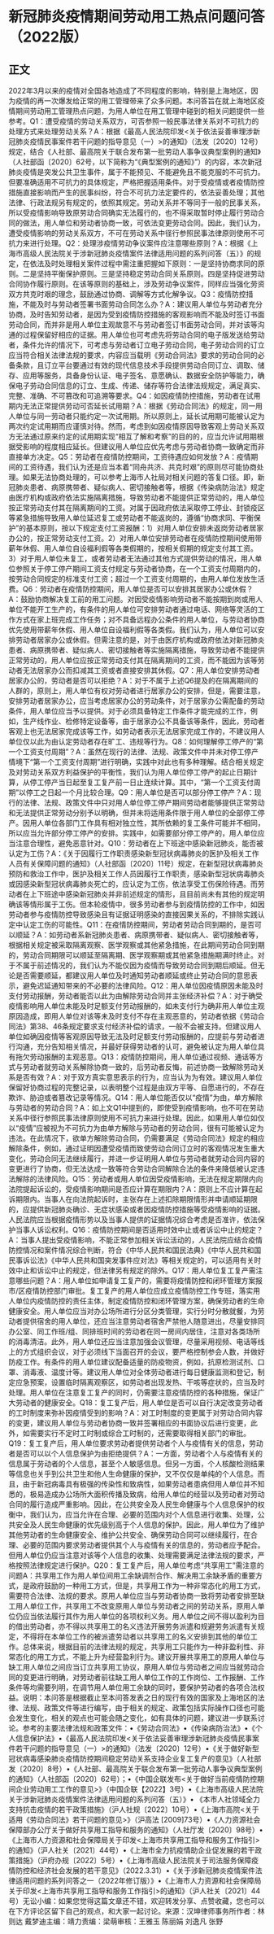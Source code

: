 # 新冠肺炎疫情期间劳动用工热点问题问答（2022版）
## 正文
2022年3月以来的疫情对全国各地造成了不同程度的影响，特别是上海地区，因为疫情的再一次爆发给正常的用工管理带来了众多问题。本问答旨在就上海地区疫情期间劳动用工管理热点问题，为用人单位在用工管理中碰到的相关问题提供一些参考。Q1：遭受疫情的劳动关系双方，可否参照一般民事法律关系对不可抗力的处理方式来处理劳动关系？A：根据《最高人民法院印发<关于依法妥善审理涉新冠肺炎疫情民事案件若干问题的指导意见（一）>的通知》（法发〔2020〕12号）规定，结合《人社部、最高院关于联合发布第一批劳动人事争议典型案例的通知》（人社部函〔2020〕62号，以下简称为“《典型案例的通知》”）的内容，本次新冠肺炎疫情是突发公共卫生事件，属于不能预见、不能避免且不能克服的不可抗力。但要准确适用不可抗力的具体规定，严格把握适用条件。对于受疫情或者疫情防控措施直接影响而产生的民事纠纷，符合不可抗力法定要件的，依法妥善处理；其他法律、行政法规另有规定的，依照其规定。劳动关系并不等同于一般的民事关系，所以受疫情影响导致原劳动合同确实无法履行的，也不得采取暂时停止履行劳动合同的做法，用人单位和劳动者协商一致，可依法变更劳动合同。因此，我们认为，遭受疫情影响的劳动关系双方，不可在劳动关系中径行参照民事法律原则使用不可抗力来进行处理。Q2：处理涉疫情劳动争议案件应注意哪些原则？A：根据《上海市高级人民法院关于涉新冠肺炎疫情案件法律适用问题的系列问答（五）》的规定，在依法及时处理相关案件过程中需注重把握如下原则：一是坚持协商求同的原则。二是坚持平衡保护原则。三是坚持稳定劳动合同关系原则。四是坚持促进劳动合同协作履行原则。在该等原则的基础上，涉及劳动争议案件，同样应当强化劳资双方共克时艰的理念，鼓励通过协商、调解等方式化解争议。Q3：疫情防控措施，不能及时与劳动者签署书面劳动合同怎么办？A：建议用人单位与劳动者充分协商，及时告知劳动者，是因为受到疫情防控措施的客观影响而不能及时签订书面劳动合同，而并非是用人单位主观故意不与劳动者签订书面劳动合同，并对该等沟通的过程保留好相应的证据。用人单位也可考虑先将劳动合同的电子版发送给劳动者，条件允许的情况下，可考虑与劳动者订立电子劳动合同，电子劳动合同的订立应当符合相关法律法规的要求，内容应当载明《劳动合同法》要求的劳动合同的必备条款，且订立平台要通过有效的现代信息技术手段提供劳动合同订立、调取、储存、应用等服务，具备身份认证、电子签名、意愿确认、数据安全防护等能力，确保电子劳动合同信息的订立、生成、传递、储存等符合法律法规规定，满足真实、完整、准确、不可篡改和可追溯等要求。Q4：如因疫情防控措施，劳动者在试用期内无法正常提供劳动可否延长试用期？A：根据《劳动合同法》的规定，同一用人单位与同一劳动者只能约定一次试用期。所以原则上，延长试用期可能被认定为两次约定试用期而应谨慎对待。然而，考虑到如因疫情原因导致客观上劳动关系双方无法通过原来约定的试用期实现“相互了解和考察”的目的的，应当允许试用期根据受影响的程度相应延长。但建议用人单位应优先考虑与劳动者协商一致确定而非直接单方决定。Q5：劳动者在疫情防控期间，工资待遇应如何发放？A：疫情期间的工资待遇，我们认为还是应当本着“同舟共济、共克时艰”的原则尽可能协商处理。如果无法协商处理的，可以参考上海市人社局对相关问题的答复口径。即，新冠肺炎患者、病原携带者、疑似病人、密切接触者等，根据《传染病防治法》规定由医疗机构或政府依法实施隔离措施，导致劳动者不能提供正常劳动的，用人单位按正常劳动支付其在隔离期间的工资。对属于因政府依法采取停工停业、封锁疫区等紧急措施导致用人单位延迟复工或劳动者不能返岗的，遵循“协商求同、平衡保护”的基本原则，按以下规定支付工资报酬：1）对用人单位安排未返岗劳动者居家办公的，按正常劳动支付工资。2）对用人单位安排劳动者在疫情防控期间使用带薪年休假、用人单位自设福利假等各类假期的，按相关假期的规定支付其工资。3）对于用人单位未复工，或者劳动者无法通过其他方式提供劳动的情况，用人单位参照关于停工停产期间工资支付规定与劳动者协商，在一个工资支付周期内的，按劳动合同规定的标准支付工资；超过一个工资支付周期的，由用人单位发放生活费。Q6：劳动者在疫情防控期间，用人单位是否可以安排其居家办公或休假？A：鼓励协商解决复工前的用工问题。对因受疫情影响劳动者不能按期到岗或用人单位不能开工生产的，有条件的用人单位可安排劳动者通过电话、网络等灵活的工作方式在家上班完成工作任务；对不具备远程办公条件的用人单位，与劳动者协商优先使用带薪年休假、用人单位自设福利假等各类假。我们认为，用人单位可以安排劳动者居家办公或休假。但需注意的是，对于由医疗机构或政府依法对新冠肺炎患者、病原携带者、疑似病人、密切接触者等实施隔离措施，导致劳动者不能提供正常劳动的，用人单位应按正常劳动支付其在隔离期间的工资，而不能因为该等劳动者无法居家办公而扣减其工资或者直接安排其休假。Q7：用人单位安排劳动者居家办公的，劳动者是否可以拒绝？A：对于不属于上述Q6提及的在隔离期间的人群的，原则上，用人单位有权对劳动者进行居家办公的安排，但是，需要注意，安排劳动者居家办公，应当考虑居家办公的劳动条件，对于居家办公需配备的劳动条件，用人单位应当予以提供。对于必须具备特定工作条件才能完成的工作，例如，生产线作业、检修特定设备等，由于居家办公不具备该等条件，因此，劳动者客观上也无法居家完成该等工作，如劳动者表示无法居家完成工作的，不建议用人单位仅以此为由认定劳动者存在旷工、违规等行为。Q8：如何理解停工停产的“第一个工资支付周期”？A：虽然在现行的法律、法规、政策文件中并未对停工停产情境下“第一个工资支付周期”进行明确，实践中对此也有多种理解。结合相关规定及对劳动关系双方利益保护的平衡性，我们认为用人单位停工停产的起止日期计算，从停工停产当日起至复工复产前一日止连续计算。其中，“第一个工资支付周期”以停工之日起一个月比较合理。Q9：用人单位是否可以部分停工停产？A：现行的法律、法规、政策文件中只对用人单位停工停产期间劳动者能够提供正常劳动和无法提供正常劳动分别予以明确，但并未将适用条件限于用人单位的全部停工停产。因用人单位各部门工作具有相对独立性，其所依赖的复工条件可能并不相同，所以应当允许部分停工停产的安排。实践中，如需要部分停工停产的，用人单位应当注意合理性，避免恶意针对。Q10：劳动者在上下班途中感染新冠肺炎，能否被认定为工伤？A：《关于因履行工作职责感染新型冠状病毒肺炎的医护及相关工作人员有关保障问题的通知》（人社部函〔2020〕11号）规定，在新型冠状病毒肺炎预防和救治工作中，医护及相关工作人员因履行工作职责，感染新型冠状病毒肺炎或因感染新型冠状病毒肺炎死亡的，应认定为工伤，依法享受工伤保险待遇。而劳动者在上下班途中感染新冠肺炎并非前述规定的情形，且目前尚未有其他的规定明确该等情形属于工伤。但本轮疫情中，很多劳动者参与到疫情防控的工作中，如因劳动者参与疫情防控导致感染且有证据证明感染的直接因果关系的，不排除实践认定中认定工伤的可能性。Q11：在疫情防控期间，劳动者劳动合同到期的，是否可以顺延？A：如劳动者系新冠肺炎患者、病原携带者、疑似病人、密切接触者等，根据相关规定被采取隔离观察、医学观察或其他紧急措施，在此期间劳动合同到期的，劳动合同期限可以顺延至隔离期、医学观察期或其他紧急措施期满时终止。对于不属于前述情况的，我们认为不能仅因为疫情而导致劳动合同到期后顺延。但无论是否需要顺延，都建议用人单位及时通知劳动者顺延或终止劳动合同的意思表示，避免迟延通知带来的不必要的法律风险。Q12：用人单位因疫情原因未能及时支付劳动报酬，劳动者能否以此为由解除劳动合同并主张经济补偿？A：对于确受疫情影响用人单位未能及时足额支付劳动报酬的，如未支付行为确非用人单位主观原因造成，即用人单位对该等未及时支付不存在主观恶意的，劳动者依据《劳动合同法》第38、46条规定要求支付经济补偿的请求，一般不会被支持。但建议用人单位如确因疫情等客观原因导致无法及时足额支付劳动报酬的，应提前与劳动者进行沟通，充分告知相关情况，并最好获得劳动者的认可，避免被认定为用人单位具有拖欠劳动报酬的主观恶意。Q13：疫情防控期间，用人单位通过视频、通话等方式与劳动者就劳动关系解除协商一致的，后劳动者反悔，前述协商一致解除劳动关系是否有效？A：对于双方真实意思表示的行为，应当认为为有效。建议用人单位保留好协商过程的完整记录，以表明整个过程是由双方平等、自愿进行的，不存在欺诈、胁迫或者篡改记录等情况。Q14：用人单位能否仅以“疫情”为由，单方解除与劳动者的劳动合同？A：如上文Q1中提到的，即使受到疫情影响，也不可在劳动关系中径行参照民事法律原则使用不可抗力来进行处理。因此，如果用人单位如仅以“疫情”应被视为不可抗力为由单方解除与劳动者的劳动合同，很有可能被认定为违法。在此情况下，欲单方解除劳动合同，仍需要满足《劳动合同法》规定的相应解除条件，例如，通过证明因遭受疫情而致使劳动合同订立时的客观情况发生重大变化，劳动合同无法继续履行，并进一步证明用人单位与劳动者就劳动合同内容的变更进行了协商，但无法达成一致等符合劳动合同解除合法的条件来降低被认定违法解除的法律风险。Q15：劳动者或用人单位因受疫情影响，无法在规定期限内向法院提起诉讼的，受疫情影响期间是否应计算在期限内？A：原则上不应计算在起诉期限内。当事人在向法院起诉时，主张存在上述扣除期限情形并申请顺延期限的，应提供新冠肺炎确诊、无症状感染或者因疫情防控措施等受疫情影响的证据。人民法院应当根据疫情形势以及当事人提供的证据情况综合考虑是否准许，依法保护当事人诉讼权利。Q16：疫情防控期间是否适用时效中止或者诉讼中止的规定？A：当事人提出受疫情影响，不能正常参加相关诉讼活动的，人民法院应结合疫情防控情况和案件情况综合判断，符合《中华人民共和国民法典》《中华人民共和国民事诉讼法》《中华人民共和国突发事件应对法》等相关规定的，可以适用有关时效中止和诉讼中止的规定，但法律另有规定的除外。Q17：用人单位复工复产需注意哪些问题？A：用人单位如申请复工复产的，需要将疫情防控和闭环管理方案报市/区疫情防控部门审批。复工复产的用人单位应成立疫情防控工作专班，落实用人单位内疫情防控的责任主体，制定疫情防控和闭环管理方案，确保劳动者的生命健康安全。用人单位应当对办公场所进行分区分类管理，实行分时分散就餐，为劳动者提供宿舍的用人单位，还应当注意劳动者宿舍严禁他人随意进出，尽量安排同办公室、同工作班/组、同排班时间的劳动者在同一房间内居住，注意对各类场所的消毒清洁。此外，用人单位还应当注意加强会议管理，尽量采用视频、电话等线上的方式组织会议，对于必须线下当面召开的会议，要严格控制参会人数，并做好防疫工作。有条件的用人单位建议配备适量的防疫物资，例如，抗原检测试剂、口罩、消毒液、温度计等。建议用人单位对全体劳动者进行每日健康监测和登记，制定应急预案，设置临时隔离观察区，如劳动者出现发热、干咳等症状的，应当及时处理。用人单位在注意复工复产的同时，仍需要注意疫情防控的各种措施，保证广大劳动者的健康安全。Q18：复工复产后，用人单位是否可以自行决定改变劳动者的工时制度来弥补因疫情受到的影响？A：对工时制度的变更属于对劳动合同内容的变更，建议用人单位与劳动者协商一致并签署相应的书面协议后进行变更，此外，如需要实行不定时工时制或综合工时制的，还需要取得相关部门的审批。Q19：复工复产后，用人单位要求劳动者提供劳动者个人与疫情有关的信息，劳动者是否可以以个人信息保护为由拒绝提供？A：一方面，劳动者个人与疫情有关的信息属于劳动者的个人信息，甚至个人敏感信息。但另一方面，个人核酸检测结果等信息也关乎到公共卫生和他人生命健康的保护，又不仅仅是单纯的个人信息。而且，由于新冠病毒具有极强的传染性和致病性，如果劳动者患病但用人单位并不知悉的，极易造成办公场所大面积传播及致病，给用人单位的经营以及劳动者对劳动合同的履行造成严重影响。因此，在公共安全及人民生命健康与个人信息保护的权衡中，我们认为，应当允许在合理、必要的范围内对个人信息进行收集、处理，公共安全及人民生命健康的优先级别高于个人信息的保护。因此，用人单位为了维护其他劳动者的生命健康安全、维护公共安全、确保劳动合同可以继续履行，在合理、必要的范围内要求劳动者提供其个人与疫情有关的信息的，劳动者应予配合。但用人单位仍应当注意对该等个人信息的收集、处理需要满足法律法规的要求，严格按照法律规定进行保护。Q20：复工复产后，用人单位考虑“共享用工”需注意的问题A：共享用工作为用人单位间用工余缺调剂合作、解决用工余缺矛盾的重要方式，是政府鼓励的一种用工方式，但是，共享用工作为一种非常态化的用工方式，需要符合法律、法规的要求。原用人单位应当与劳动者协商一致将劳动者安排至缺工用人单位工作，共享用工不改变原用人单位与劳动者之间的劳动关系，原用人单位仍应当依法履行其作为用人单位的各项权利义务。用人单位之间不得以盈利为目的借出劳动者，亦不得以共享用工的名义违法开展劳务派遣和规避劳务派遣有关规定，不得将在本单位工作的被派遣劳动者以共享用工的名义安排到其他的单位工作。总体来说，根据目前的法律法规的规定，共享用工只能作为一种非盈利性、非常态化的用工方式，不能上升为经营盈利行为。建议开展共享用工的原用人单位与缺工用人单位之间应当订立共享用工协议，原用人单位与劳动者之间应当就劳动合同的变更进行明确，对劳动者前往缺工用人单位工作的工作岗位、工作报酬、工作条件等均需要列明，在调节用人单位用工余缺的同时，要保护劳动者的各项合法权益。说明：本问答是根据截止至本问答发表之日的现行有效的国家及上海地区的法律、法规、政策文件等进行编写，由于相关的规定、政策包括实际操作口径也可能会发生变化，相关的观点也可能会随之变化，如有具体的问题，建议进一步联系讨论。参考的主要法律法规和政策文件：•《劳动合同法》•《传染病防治法》•《个人信息保护法》•《最高人民法院印发<关于依法妥善审理涉新冠肺炎疫情民事案件若干问题的指导意见（一）>的通知》（法发〔2020〕12号）•《关于做好新型冠状病毒感染肺炎疫情防控期间稳定劳动关系支持企业复工复产的意见》（人社部发〔2020〕8号）•《人社部、最高院关于联合发布第一批劳动人事争议典型案例的通知》（人社部函〔2020〕62号）；•《中国企联发布<关于做好当前疫情防控期间企业劳动用工工作的意见>》（中国企联【2022】3号）•《上海市高级人民法院关于涉新冠肺炎疫情案件法律适用问题的系列问答（五）》• 《本市人社领域全力支持抗击疫情的若干政策措施》（沪人社规〔2022〕10号）•《上海市高院<关于适用《劳动合同法》若干问题的意见>》（沪高法 [2009]73号）•《人力资源社会保障部办公厅关于做好共享用工指导和服务的通知》（人社厅发〔2020〕98号）•《上海市人力资源和社会保障局关于印发<上海市共享用工指导和服务工作指引>的通知》（沪人社关〔2021〕44号）•《上海市全力抗疫情助企业促发展的若干政策措施》（沪府办规〔2022〕5号）•《上海市高级人民法院关于司法服务保障疫情防控和经济社会发展的若干意见》（2022.3.31）•《关于涉新冠肺炎疫情案件法律适用问题的系列问答之一（2022年修订版）》•《上海市人力资源和社会保障局关于印发<上海市共享用工指导和服务工作指引>的通知》（沪人社关〔2021〕44号）无讼小编：如果您觉得这篇文章还不错，欢迎转发分享、点赞收藏，您也可以在下方评论区留下自己的观点，和大家一起讨论。来源：汉坤律师事务所作者：林则达 戴梦迪主编：靖力责编：梁萌审核：王雅玉 陈丽娟 刘逸凡 张野